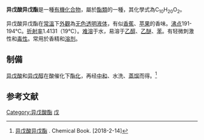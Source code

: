 {{expand|time=2010-08-09T05:48:36+00:00}}
{{Chembox
| verifiedrevid=
| ImageFileL1=異戊酸異戊酯_球棒模型.png
| ImageNameL1= 
| ImageFileR1=
| ImageNameR1= 
| IUPACName= 
| Section1= {{Chembox Identifiers
| CASNo= 659-70-1
| CASNo_Ref= {{cascite|correct|CAS}}
| PubChem= 
| PubChem_Ref= {{Pubchemcite|correct|pubchem}}
| ChemSpiderID= 
| EINECS= 211-536-1
| UNNumber= 
| MeSHName= 
| ChEMBL= 
| RTECS= 
| Beilstein= 
| SMILES=
| StdInChI=
| StdInChIKey= 
}}
| Section2 = {{Chembox Properties
|  C = 10
|  H = 20
|  O = 2
|  Density = 0.8584
|  MeltingPtKL = 
|  MeltingPtKH = 
|  BoilingPtKL = 465.15
|  BoilingPtKH = 
|  Solubility = 
|  LogP = 
|  VaporPressure = 
|  RefractIndex = 
}}
| Section3 = {{Chembox Thermochemistry
|  DeltaHf =
|  DeltaHc =
|  Entropy =
|  HeatCapacity =
}}
| Section4 = {{Chembox Hazards
|  ExternalMSDS =
|  GHSPictograms =
|  GHSSignalWord =
|  HPhrases =
|  EUIndex =
|  EUClass = 
|  RPhrases =
|  SPhrases = 
|  NFPA-H = 
|  NFPA-F =
|  NFPA-R =
|  FlashPt = 72℃
|  Autoignition =
}}
}}

'''异戊酸异戊酯'''是一種[[有機化合物|有機化合物]]，屬於[[酯類|酯類]]的一種，其化學式為C<sub>10</sub>H<sub>20</sub>O<sub>2</sub>。

异戊酸异戊酯在[[常溫|常溫]]下[[外觀|外觀]]為[[无色|无色]][[透明|透明]][[液体|液体]]，有似[[香蕉|香蕉]]、[[苹果|苹果]]的香味。[[沸点|沸点]]191-194°C。[[折射率|折射率]]1.4131（19°C）。[[难溶|难溶]]于水，易溶于[[乙醇|乙醇]]、[[乙醚|乙醚]]、[[苯|苯]]。有轻微刺激性和[[毒性|毒性]]。常用於香精和[[溶剂|溶剂]]。

== 制備 ==
[[异戊酸|异戊酸]]和[[异戊醇|异戊醇]]在酸催化下[[酯化|酯化]]，再经[[中和反應|中和]]、水洗、[[蒸馏|蒸馏]]而得。<ref>[http://www.chemicalbook.com/ProductChemicalPropertiesCB7433818.htm 异戊酸异戊酯] {{Wayback|url=http://www.chemicalbook.com/ProductChemicalPropertiesCB7433818.htm |date=20191202132258 }}. Chemical Book. [2018-2-14]</ref>

==参考文献==
{{reflist}}

[[Category:异戊酸酯|Category:异戊酸酯]]
[[Category:异戊酯|戊]]